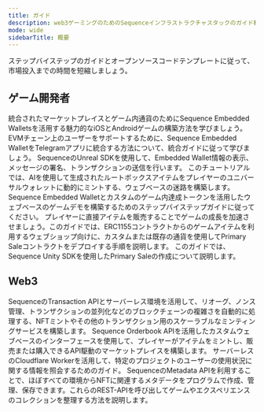 ```yaml
---
title: ガイド
description: web3ゲーミングのためのSequenceインフラストラクチャスタックのガイド概要。
mode: wide
sidebarTitle: 概要
---
```


ステップバイステップのガイドとオープンソースコードテンプレートに従って、市場投入までの時間を短縮しましょう。

## ゲーム開発者

<CardGroup cols={2}>
  <Card title="Build a Mobile Game with Unity + Sequence" img="/images/unity/jellyforest.webp" href="/guides/jelly-forest-unity-guide">
    統合されたマーケットプレイスとゲーム内通貨のためにSequence Embedded Walletsを活用する魅力的なiOSとAndroidゲームの構築方法を学びましょう。
  </Card>

  <Card title="Integrate Sequence Wallets with a Telegram Mini-App" img="/images/guides/telegram/telegram-miniapp.webp" href="/guides/telegram-integration">
    EVMチェーン上のユーザーをサポートするために、Sequence Embedded WalletをTelegramアプリに統合する方法について、統合ガイドに従って学びましょう。
  </Card>

  <Card title="How to build a Game with Unreal Engine" img="/images/guides/overview/unreal-ew-guide.png" href="/guides/unreal-ew-guide">
    SequenceのUnreal SDKを使用して、Embedded Wallet情報の表示、メッセージの署名、トランザクションの送信を行います。
  </Card>

  <Card title="Create a Dungeon Crawler Game with AI Generated Rewards" img="/images/guides/treasure-chest/dungeonMinter.png" href="/guides/treasure-chest-guide">
    このチュートリアルでは、AIを使用して生成されたルートボックスアイテムをプレイヤーのユニバーサルウォレットに動的にミントする、ウェブベースの迷路を構築します。
  </Card>

  <Card title="Build a WebGL Game in Typescript" img="/images/aviator.png" href="/guides/webgl-guide">
    Sequence Embedded Walletとカスタムのゲーム内達成トークンを活用したウェブベースのゲームデモを構築するためのステップバイステップガイドに従ってください。
  </Card>

  <Card title="Sell Game Items via a Web Shop" img="/images/guides/overview/primary-sales.png" href="/guides/primary-sales">
    プレイヤーに直接アイテムを販売することでゲームの成長を加速させましょう。このガイドでは、ERC1155コントラクトからのゲームアイテムを利用するウェブショップ向けに、カスタムまたは既存の通貨を使用してPrimary Saleコントラクトをデプロイする手順を説明します。
  </Card>

  <Card title="How to do Primary Sales for On-Chain Items in Unity" img="/images/guides/overview/unity-primary-sales.png" href="/guides/unity-primary-sales">
    このガイドでは、Sequence Unity SDKを使用したPrimary Saleの作成について説明します。
  </Card>
</CardGroup>

## Web3

<CardGroup cols={2}>
  <Card title="Build a Scalable NFT Minting Service" img="/images/guides/overview/sword.png" href="/guides/mint-collectibles-serverless">
    SequenceのTransaction APIとサーバーレス環境を活用して、リオーグ、ノンス管理、トランザクションの並列化などのブロックチェーンの複雑さを自動的に処理する、NFTミントやその他のトランザクション用のスケーラブルなミンティングサービスを構築します。
  </Card>

  <Card title="Creating a Custom Marketplace with Sequence" img="/images/guides/overview/marketplace.png" href="/guides/custom-marketplace">
    Sequence Orderbook APIを活用したカスタムウェブベースのインターフェースを使用して、プレイヤーがアイテムをミントし、販売または購入できるAPI駆動のマーケットプレイスを構築します。
  </Card>

  <Card title="Sequence Analytics API in Dune" img="/images/guides/analytics/dune-analytics.jpg" href="/guides/analytics-guide">
    サーバーレスのCloudflare Workerを活用して、特定のプロジェクトのユーザーの使用状況に関する情報を照会するためのガイド。
  </Card>

  <Card title="Creating, Storing, and Managing Collectibles Metadata" img="/images/guides/overview/storage.png" href="/guides/metadata-guide">
    SequenceのMetadata APIを利用することで、ほぼすべての環境からNFTに関連するメタデータをプログラムで作成、管理、保存できます。これらのREST-APIを呼び出してゲームやエクスペリエンスのコレクションを整理する方法を説明します。
  </Card>
</CardGroup>
